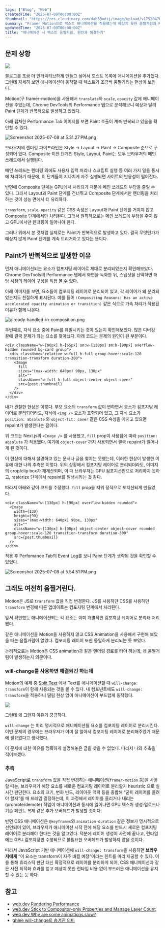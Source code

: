 ```yaml
---
tags: ["Blog", "Web"]
createdTime: "2025-07-09T00:00:00Z"
thumbnail: "https://res.cloudinary.com/dab33vdij/image/upload/v1752047052/%E1%84%89%E1%85%B1%E1%86%B8%E1%84%8C%E1%85%B5%E1%84%8B%E1%85%A1%E1%86%AD%E1%84%8B%E1%85%B3%E1%86%AB%E1%84%83%E1%85%A6_rz25xn.jpg"
summary: "Framer Motion으로 텍스트 애니메이션을 적용했는데 예상치 못한 움찔거림과 Paint가 발생한 이유를 렌더링 파이프라인 관점에서 디버깅해봤다"
updatedTime: "2025-07-09T00:00:00Z"
title: "애니메이션 시 텍스트 움찔거림, 원인과 해결하기"
---
```


## 문제 상황

![](https://res.cloudinary.com/dab33vdij/image/upload/v1752046431/shakky_mnxkco.gif)

블로그를 조금 더 인터랙티브하게 만들고 싶어서 포스트 목록에 애니메이션을 추가했다. 그런데 자세히 보면 애니메이션이 동작할 때 텍스트가 조금씩 움찔거리는 현상이 보인다.

Motion(구 framer-motion)을 사용해서 `translate`와 `scale`, `opacity` 값에 애니메이션을 주었는데, Chrome DevTools의 Performance 탭으로 분석해보니 예상과 달리 Paint 단계가 반복적으로 발생하고 있었다.

아래 캡처한 Performance Tab 이미지를 보면 Paint 호출이 계속 반복되고 있음을 확인할 수 있다.

![Screenshot 2025-07-08 at 5.31.27 PM.png](https://res.cloudinary.com/dab33vdij/image/upload/v1752045681/perf-event-log1_vusirz.png)

브라우저의 렌더링 파이프라인은 Style → Layout → Paint → Composite 순으로 구성되어 있다. Composite 이전 단계인 Style, Layout, Paint는 모두 브라우저의 메인 쓰레드에서 실행된다.

메인 쓰레드는 렌더링 외에도 사용자 입력 처리나 스크립트 실행 등 여러 가지 일을 동시에 처리하기 때문에, 이 단계들이 지나치게 자주 실행되면 사이트의 반응성이 떨어진다.

반면에 Composite 단계는 GPU에서 처리되기 때문에 메인 쓰레드의 부담을 줄일 수 있다. 그래서 Layout과 Paint 단계를 건너뛰고 Composite 단계에서만 렌더링을 처리하는 것이 성능 면에서 더 유리하다.

`transform`, `scale`, `opacity` 같은 CSS 속성은 Layout과 Paint 단계를 거치지 않고 Composite 단계에서만 처리된다. 그래서 원칙적으로는 메인 쓰레드에 부담을 주지 않고 GPU에서만 렌더링이 일어나야 한다.

그러나 위에서 본 것처럼 실제로는 Paint가 반복적으로 발생하고 있다. 결국 무엇인가가 예상치 않게 Paint 단계를 계속 트리거하고 있다는 뜻이다.

## Paint가 반복적으로 발생한 이유

먼저 애니메이션되는 요소가 컴포지팅 레이어로 제대로 분리되었는지 확인해보았다. Chrome DevTools의 Performance 탭에서 화면을 녹화한 뒤, 스냅샷을 선택하면 해당 시점의 레이어 구성을 직접 볼 수 있다.

아래 이미지를 보면, 요소들이 컴포지팅 레이어로 분리되어 있고, 각 레이어가 왜 분리되었는지도 친절하게 표시된다. 예를 들어 `(Compositing Reasons: Has an active accelerated opacity animation or transition)` 같은 식으로 가속 처리가 적용된 이유가 함께 나온다.

![already-handled-in-composition.png](https://res.cloudinary.com/dab33vdij/image/upload/v1752045681/perf-layers_qf1c3x.png)

두번째로, 자식 요소 중에 Pain를 유발시키는 것이 있는지 확인해보았다. 많은 디버깅 끝에 결국 문제가 되는 요소를 찾아냈다. 아래 코드는 문제의 원인이 된 부분이다.

```tsx {4,7} 
<div className="w-[90px] h-[65px] sm:w-[130px] sm:h-[90px] overflow-hidden rounded bg-card group">
  <div className="relative w-full h-full group-hover:scale-120 transition-transform duration-300">
    <Image
      fill
      sizes="(max-width: 640px) 90px, 130px"
      alt=""
      className="w-full h-full object-center object-cover"
      src={post.thumbnail}
    />
  </div>
</div>
```

내가 관찰한 현상은 이렇다. 부모 요소의 `transform` 값이 변하면서 요소가 컴포지팅 레이어로 분리되더라도, 자식에 `<img />` 요소가 포함되어 있고, 그 자식 요소가 `position: absolute` 와 `object-fit: cover` 같은 CSS 속성을 가지고 있으면 repaint가 발생한다는 점이다.

위 코드는 Next.js의 `<Image />` 를 사용했고, `fill` prop이 사용됨에 따라 `position: absolute` 가 적용됐다. 여기에 `object-cover` 까지 사용되면서 결국 repaint가 일어나게 된 것이다.

이 현상에 대해서 설명하고 있는 문서나 글을 찾지는 못했는데, 이러한 현상이 발생한 이유에 대한 나의 추측은 이렇다. 위의 상황에서 컴포지팅 레이어로 분리되더라도, 이미지의 crop/clip box가 재계산되며, 이 때 브라우저는 GPU 컴포지션만으로 처리하지 못하고, rasterize 단계에서 repaint를 발생시키는 것 같다.

따라서 아래와 같이 코드를 수정했다. `fill` prop을 지워 정적으로 포지션되게 만들었다.

```tsx 
<div className="w-[130px] h-[90px] overflow-hidden rounded">
  <Image
    width={130}
    height={90}
    sizes="(max-width: 640px) 90px, 130px"
    alt=""
    className="w-[130px] h-[90px] object-center object-cover rounded group-hover:scale-120 transition-transform duration-300"
    src={post.thumbnail}
  />
</div>
```

적용 후 Perfomance Tab의 Event Log를 보니 Paint 단계가 생략된 것을 확인할 수 있었다.

![Screenshot 2025-07-08 at 5.54.51 PM.png](https://res.cloudinary.com/dab33vdij/image/upload/v1752045681/perf-event-log2_urgqzv.png)

## 그래도 여전히 움찔거린다.

Motion은 JS로 `transform` 값을 직접 변경한다. JS를 사용하던 CSS를 사용하던 `transform` 변경에 따른 업데이트는 컴포지팅 단계에서 처리된다.

앞서 확인했듯 애니메이션되는 각 요소는 이미 개별적인 컴포지팅 레이어로 분리돼 처리됐다.

같은 애니메이션을 Motion을 사용하지 않고 CSS Animation을 사용해서 구현해 보았을 때는 움찔거림이 없었다. 컴포지팅 레이어 또한 동일하게 분리되는 듯 보였다.

논리적으로는 Motion은 CSS animation과 같은 렌더링 경로를 타야 하는데, 왜 움찔거림이 발생하는지 의문이다.

### will-change를 사용하면 해결되긴 하는데

Motion의 예제 중 [Split Text](https://examples.motion.dev/react/split-text) 에서 Text를 애니메이션할 때 `will-change: transform`이 함께 사용되는 것을 볼 수 있다. 내 컴포넌트에도 `will-change: transform`을 적용하니 떨림 현상 없이 애니메이션이 부드럽게 동작했다.

![](https://res.cloudinary.com/dab33vdij/image/upload/v1752044122/fixed_vsgjyv.gif)

그런데 왜 그런지 이유가 궁금하다.

`will-change` 는 미리 명시적으로 애니메이션될 요소를 컴포지팅 레이어로 분리시킨다. 이번 문제의 경우에는 브라우저가 이미 잘 알아서 컴포지팅 레이어로 분리해주었기 때문에 필요없다고 생각했다.

이 문제에 대한 이유를 명확하게 설명해놓은 글을 찾을 수 없었다. 따라서 나의 추측을 적어보겠다.

### 추측

JavaScript로 `transform` 값을 직접 변경하는 애니메이션(`framer-motion` 등)을 사용할 때는, 브라우저가 해당 요소를 새로운 컴포지팅 레이어로 분리할지 heuristic 으로 실시간 판단한다. 요소의 크기, 변화 빈도, 레이아웃 맥락 등을 종합해 “굳이 레이어를 올려야 할지”를 매 프레임 결정하는데, 이 과정에서 레이어를 올리거나 내리는(promote/demote) 작업이 애니메이션과 동시에 일어나면 GPU 텍스처 생성·업로드나 기존 페인트 복제 같은 추가 오버헤드가 발생할 것이다.

반면 CSS 애니메이션은 `@keyframes`와 `animation-duration` 같은 정보가 명시적으로 선언되어 있어, 브라우저가 애니메이션 시작 전에 해당 요소를 반드시 새로운 컴포지팅 레이어로 분리해야 한다는 것을 알고있다. 덕분에 레이어 생성이 사전에 끝나고, 런타임에는 GPU 컴포지팅만 수행되므로 불필요한 오버헤드가 발생하지 않을 것이다.

따라서 JavaScript 기반 애니메이션에 `will-change: transform`을 사용하면 **브라우저에게** “이 요소는 transform이 자주 바뀔 예정”이라는 힌트를 미리 제공할 수 있다. 이를 통해 휴리스틱 판단 대신 확정적으로 레이어를 분리하게 되어, CSS 애니메이션과 같은 사전 최적화 효과를 얻고 예상치 못한 런타임 비용 없이 부드러운 애니메이션을 유지할 수 있는 듯 하다.

## 참고

- [web.dev Rendering Performance](https://web.dev/articles/rendering-performance)
- [web.dev Stick to Compositor-only Properties and Manage Layer Count](https://web.dev/articles/stick-to-compositor-only-properties-and-manage-layer-count)
- [web.dev Why are some animations slow?](https://web.dev/articles/animations-overview)
- [ghlee will-change의 숨겨진 의미](https://ghlee.dev/posts/what-will-change-really-means)
